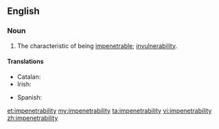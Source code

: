==English==

===Noun===
{{en-noun|impenetrabilities}}

# The characteristic of being [[impenetrable]]; [[invulnerability]].

====Translations====
{{trans-top|the characteristic of being impenetrable}}
* Catalan: {{t-|ca|impenetrabilitat|f}}
* Irish: {{t-|ga|neamh-intreáiteacht|f}}
{{trans-mid}}
* Spanish: {{t-|es|impenetrabilidad|f}}
{{trans-bottom}}

[[et:impenetrability]]
[[my:impenetrability]]
[[ta:impenetrability]]
[[vi:impenetrability]]
[[zh:impenetrability]]